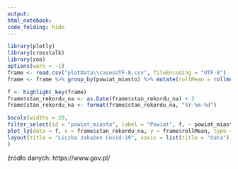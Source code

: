 ```yaml
---
output:
html_notebook:
code_folding: hide
---
```

```r
library(plotly)
library(crosstalk)
library(zoo)
options(warn = -1)
frame <- read.csv("plotData\\casesUTF-8.csv", fileEncoding = "UTF-8")
frame <- frame %>% group_by(powiat_miasto) %>% mutate(rollMean = rollmean(liczba_przypadkow, k = 7, na.pad = T))

f <- highlight_key(frame)
frame$stan_rekordu_na <- as.Date(frame$stan_rekordu_na) + 3
frame$stan_rekordu_na <- format(frame$stan_rekordu_na, "%Y-%m-%d")

bscols(widths = 20,
filter_select(id = "powiat_miasto", label = "Powiat", f, ~ powiat_miasto),
plot_ly(data = f, x = frame$stan_rekordu_na, y = frame$rollMean, type = 'scatter', mode = 'lines', color = frame$powiat_miasto) %>%
layout(title = "Liczba zakażen Covid-19", xaxis = list(title = "data"), yaxis = list(title = "liczba przypadków"))
)
```
<div>źródło danych: https://www.gov.pl/</div>
